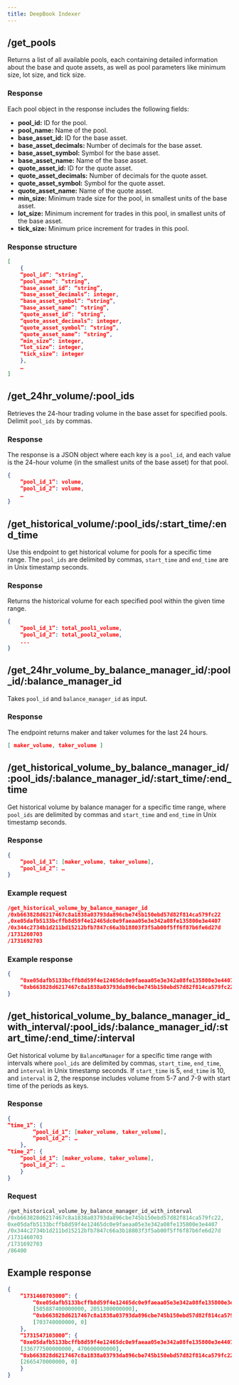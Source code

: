```yaml
---
title: DeepBook Indexer
---
```


## /get_pools

Returns a list of all available pools, each containing detailed information about the base and quote assets, as well as pool parameters like minimum size, lot size, and tick size.

### Response

Each pool object in the response includes the following fields:

-	**pool_id:** ID for the pool.
-	**pool_name:** Name of the pool.
-	**base_asset_id:** ID for the base asset.
-	**base_asset_decimals:** Number of decimals for the base asset.
-	**base_asset_symbol:** Symbol for the base asset.
-	**base_asset_name:** Name of the base asset.
-	**quote_asset_id:** ID for the quote asset.
-	**quote_asset_decimals:** Number of decimals for the quote asset.
-	**quote_asset_symbol:** Symbol for the quote asset.
-	**quote_asset_name:** Name of the quote asset.
-	**min_size:** Minimum trade size for the pool, in smallest units of the base asset.
-	**lot_size:** Minimum increment for trades in this pool, in smallest units of the base asset.
-	**tick_size:** Minimum price increment for trades in this pool.

### Response structure

```json
[
	{
	“pool_id”: “string”,
	“pool_name”: “string”,
	“base_asset_id”: “string”,
	“base_asset_decimals”: integer,
	“base_asset_symbol”: “string”,
	“base_asset_name”: “string”,
	“quote_asset_id”: “string”,
	“quote_asset_decimals”: integer,
	“quote_asset_symbol”: “string”,
	“quote_asset_name”: “string”,
	“min_size”: integer,
	“lot_size”: integer,
	“tick_size”: integer
	},
	…
]
```

## /get_24hr_volume/:pool_ids

Retrieves the 24-hour trading volume in the base asset for specified pools.	Delimit `pool_ids` by commas.

### Response

The response is a JSON object where each key is a `pool_id`, and each value is the 24-hour volume (in the smallest units of the base asset) for that pool.

```json
{
	“pool_id_1”: volume,
	“pool_id_2”: volume,
	…
}
```

## /get_historical_volume/:pool_ids/:start_time/:end_time

Use this endpoint to get historical volume for pools for a specific time range. The	`pool_ids` are delimited by commas, `start_time` and `end_time` are in Unix timestamp seconds. 

### Response

Returns the historical volume for each specified pool within the given time range.

```json
{
	“pool_id_1”: total_pool1_volume,
	“pool_id_2”: total_pool2_volume,
	...
}
```

## /get_24hr_volume_by_balance_manager_id/:pool_id/:balance_manager_id

Takes `pool_id` and `balance_manager_id` as input.

### Response

The endpoint returns maker and taker volumes for the last 24 hours.

```json
[ maker_volume, taker_volume ]
```

## /get_historical_volume_by_balance_manager_id/:pool_ids/:balance_manager_id/:start_time/:end_time

Get historical volume by balance manager for a specific time range, where `pool_ids` are delimited by commas and `start_time` and `end_time` in Unix timestamp seconds.

### Response

```json
{
	“pool_id_1”: [maker_volume, taker_volume],
	“pool_id_2”: …
}
```

### Example request

```json
/get_historical_volume_by_balance_manager_id
/0xb663828d6217467c8a1838a03793da896cbe745b150ebd57d82f814ca579fc22
,0xe05dafb5133bcffb8d59f4e12465dc0e9faeaa05e3e342a08fe135800e3e4407
/0x344c2734b1d211bd15212bfb7847c66a3b18803f3f5ab00f5ff6f87b6fe6d27d
/1731260703
/1731692703
```

### Example response

```json
{
	“0xe05dafb5133bcffb8d59f4e12465dc0e9faeaa05e3e342a08fe135800e3e4407”: [2036945300000000, 17349400000000],
	“0xb663828d6217467c8a1838a03793da896cbe745b150ebd57d82f814ca579fc22”: [14206210000000, 3690000000]
}
```

## /get_historical_volume_by_balance_manager_id_with_interval/:pool_ids/:balance_manager_id/:start_time/:end_time/:interval

Get historical volume by `BalanceManager` for a specific time range with intervals where `pool_ids` are delimited by commas,	`start_time`, `end_time`, and `interval` in Unix timestamp seconds.	If `start_time` is 5, `end_time` is 10, and `interval` is 2, the response includes volume from 5-7 and 7-9 with start time of the periods as keys.

### Response

```json
{
“time_1”: {
		“pool_id_1”: [maker_volume, taker_volume],
		“pool_id_2”: …
	},
“time_2”: {
	“pool_id_1”: [maker_volume, taker_volume],
	“pool_id_2”: …
	}
}
```

### Request

```rust
/get_historical_volume_by_balance_manager_id_with_interval
/0xb663828d6217467c8a1838a03793da896cbe745b150ebd57d82f814ca579fc22,
0xe05dafb5133bcffb8d59f4e12465dc0e9faeaa05e3e342a08fe135800e3e4407
/0x344c2734b1d211bd15212bfb7847c66a3b18803f3f5ab00f5ff6f87b6fe6d27d
/1731460703
/1731692703
/86400
```

## Example response

```json
{
	“1731460703000”: {
		“0xe05dafb5133bcffb8d59f4e12465dc0e9faeaa05e3e342a08fe135800e3e4407”:
		[505887400000000, 2051300000000],
		“0xb663828d6217467c8a1838a03793da896cbe745b150ebd57d82f814ca579fc22”:
		[703740000000, 0]
	},
	“1731547103000”: {
	“0xe05dafb5133bcffb8d59f4e12465dc0e9faeaa05e3e342a08fe135800e3e4407”: 
	[336777500000000, 470600000000],
	“0xb663828d6217467c8a1838a03793da896cbe745b150ebd57d82f814ca579fc22”:
	[2665470000000, 0]
	}
}
```